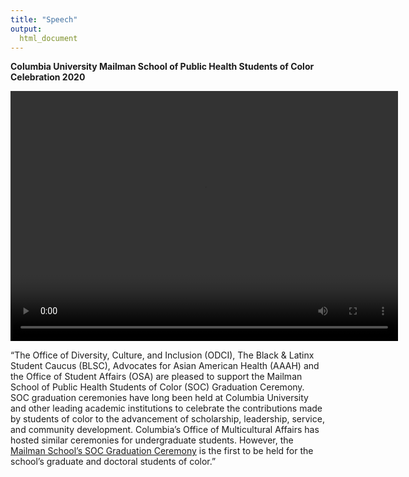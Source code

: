 ```yaml
---
title: "Speech"
output: 
  html_document
---
```


**Columbia University Mailman School of Public Health Students of Color Celebration 2020**

<video src="TSpeech.m4v" width="620" height="400" controls preload></video>


"The Office of Diversity, Culture, and Inclusion (ODCI), The Black & Latinx Student Caucus (BLSC), Advocates for Asian American Health (AAAH) and the Office of Student Affairs (OSA) are pleased to support the Mailman School of Public Health Students of Color (SOC) Graduation Ceremony. SOC graduation ceremonies have long been held at Columbia University and other leading academic institutions to celebrate the contributions made by students of color to the advancement of scholarship, leadership, service, and community development. Columbia’s Office of Multicultural Affairs has hosted similar ceremonies for undergraduate students. However, the [Mailman School’s SOC Graduation Ceremony](https://www.publichealth.columbia.edu/research/office-diversity-culture-and-inclusion/students-color-ceremony) is the first to be held for the school’s graduate and doctoral students of color."